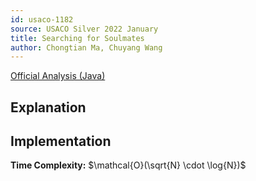 ```yaml
---
id: usaco-1182
source: USACO Silver 2022 January
title: Searching for Soulmates
author: Chongtian Ma, Chuyang Wang
---
```


[Official Analysis (Java)](http://www.usaco.org/current/data/sol_prob1_silver_jan22.html)


## Explanation

## Implementation

**Time Complexity:** $\mathcal{O}(\sqrt{N} \cdot \log{N})$

<LanguageSection>
<CPPSection>

```cpp

```

</CPPSection>
<JavaSection>

```java

```

</JavaSection>
<PySection>

```py

```

</PySection>
</LanguageSection>
